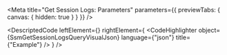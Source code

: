 
<Meta title="Get Session Logs: Parameters" parameters={{ previewTabs: { canvas: { hidden: true } } }} />

<DescriptedCode
  leftElement={<SsmGetSessionLogsQueryDesc />}
  rightElement={
    <CodeHighlighter
      object={SsmGetSessionLogsQueryVisualJson}
      language={"json"}
      title={"Example"}
    />
  }
/>
